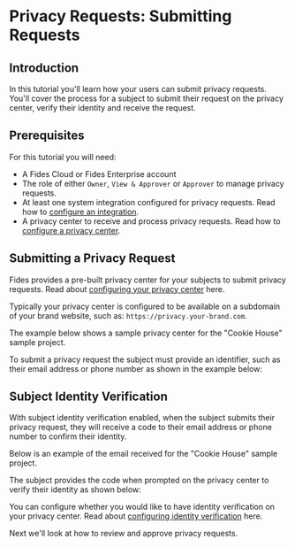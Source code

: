 
# Privacy Requests: Submitting Requests

<TutorialKey duration="4" product="Fides" topic="Privacy Requests" interactive="true"/>

## Introduction
In this tutorial you'll learn how your users can submit privacy requests.  You'll cover the process for a subject to submit their request on the privacy center, verify their identity and receive the request.

## Prerequisites

For this tutorial you will need:

* A Fides Cloud or Fides Enterprise account
* The role of either `Owner`, `View & Approver` or `Approver` to manage privacy requests.
* At least one system integration configured for privacy requests. Read how to [configure an integration](../privacy-requests-configuration/privacy-requests-configure-integrations).
* A privacy center to receive and process privacy requests. Read how to [configure a privacy center](#LINK).




## Submitting a Privacy Request

Fides provides a pre-built privacy center for your subjects to submit privacy requests. Read about [configuring your privacy center](#LINK) here.

Typically your privacy center is configured to be available on a subdomain of your brand website, such as: `https://privacy.your-brand.com`.

<Screenshot img="/assets/img/tutorials/privacy-requests-privacy-center.gif" description="Standard Privacy Center" />

The example below shows a sample privacy center for the "Cookie House" sample project.

To submit a privacy request the subject must provide an identifier, such as their email address or phone number as shown in the example below:

<Screenshot img="/assets/img/tutorials/privacy-requests-submit-identity.gif" description="Submitting a Privacy Request" />

## Subject Identity Verification
With subject identity verification enabled, when the subject submits their privacy request, they will receive a code to their email address or phone number to confirm their identity. 

Below is an example of the email received for the "Cookie House" sample project.

<Screenshot img="/assets/img/tutorials/privacy-requests-identity-verification.gif" description="Submitting a Privacy Request" mw="600"/>

The subject provides the code when prompted on the privacy center to verify their identity as shown below:

<Screenshot img="/assets/img/tutorials/privacy-requests-identy-modal.gif" description="Submitting a Privacy Request" mw="400"/>

You can configure whether you would like to have identity verification on your privacy center. Read about [configuring identity verification](#LINK) here.

Next we'll look at how to review and approve privacy requests. 